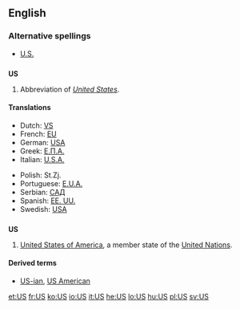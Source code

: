 {{also|Appendix:Variations of "us"}}
==English==

===Alternative spellings===
* [[U.S.]]

==={{initialism}}===
'''US'''

# Abbreviation of ''[[United States]]''.

====Translations====
{{trans-top|abbreviation of United States}}
* Dutch: [[VS]] {{m|p}}
* French: [[EU]] {{m|p}}
* German: [[#German|USA]] {{m|p}}
* Greek: [[Ε.Π.Α.]] {{f|p}}
* Italian: [[U.S.A.]] {{m|p}}
{{trans-mid}}
* Polish: St.Zj. {{m|p}}
* Portuguese: [[E.U.A.]] {{m|p}}
* Serbian: [[САД]] {{f|p}}
* Spanish: [[EE. UU.]] {{m|p}}
* Swedish: [[USA]] {{n|s}}
{{trans-bottom}}

==={{abbreviation}}===
'''US'''

# [[United States of America]], a member state of the [[United Nations]].

====Derived terms====
* [[US-ian]], [[US American]]

[[et:US]]
[[fr:US]]
[[ko:US]]
[[io:US]]
[[it:US]]
[[he:US]]
[[lo:US]]
[[hu:US]]
[[pl:US]]
[[sv:US]]